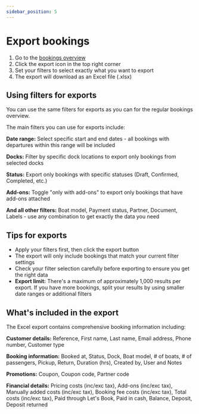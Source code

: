 ```yaml
---
sidebar_position: 5
---
```




# Export bookings

1. Go to the [bookings overview](https://dashboard.letsbook.app/bookings)
2. Click the export icon in the top right corner
3. Set your filters to select exactly what you want to export
4. The export will download as an Excel file (.xlsx)

<InlineVideoPlayer videoSrc={exportBookingsVideo} />

## Using filters for exports

You can use the same filters for exports as you can for the regular bookings overview.

The main filters you can use for exports include:

**Date range:** Select specific start and end dates - all bookings with departures within this range will be included

**Docks:** Filter by specific dock locations to export only bookings from selected docks

**Status:** Export only bookings with specific statuses (Draft, Confirmed, Completed, etc.)

**Add-ons:** Toggle "only with add-ons" to export only bookings that have add-ons attached

**And all other filters:** Boat model, Payment status, Partner, Document, Labels - use any combination to get exactly the data you need

## Tips for exports

- Apply your filters first, then click the export button
- The export will only include bookings that match your current filter settings
- Check your filter selection carefully before exporting to ensure you get the right data
- **Export limit:** There's a maximum of approximately 1,000 results per export. If you have more bookings, split your results by using smaller date ranges or additional filters

## What's included in the export

The Excel export contains comprehensive booking information including:

**Customer details:** Reference, First name, Last name, Email address, Phone number, Customer type

**Booking information:** Booked at, Status, Dock, Boat model, # of boats, # of passengers, Pickup, Return, Duration (hrs), Created by, User and Notes

**Promotions:** Coupon, Coupon code, Partner code

**Financial details:** Pricing costs (inc/exc tax), Add-ons (inc/exc tax), Manually added costs (inc/exc tax), Booking fee costs (inc/exc tax), Total costs (inc/exc tax), Paid through Let's Book, Paid in cash, Balance, Deposit, Deposit returned
